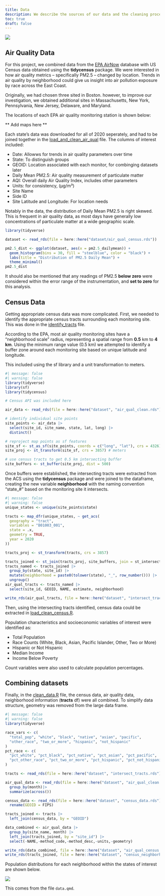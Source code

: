 ```yaml
---
title: Data
description: We describe the sources of our data and the cleaning process.
toc: true
draft: false
---
```


![](images/air_sensor.png)

## Air Quality Data

For this project, we combined data from the [EPA AirNow](https://www.epa.gov/outdoor-air-quality-data/download-daily-data) database with US Census data obtained using the **tidycensus** package. We were interested in how air quality metrics -- specifically PM2.5 -- changed by location. Trends in air quality by neighborhood could give us insight into air pollution exposure by race across the East Coast.

Originally, we had chosen three sited in Boston. however, to improve our investigation, we obtained additional sites in Massachusetts, New York, Pennsylvania, New Jersey, Delaware, and Maryland.

The locations of each EPA air quality monitoring station is shown below:

** Add maps here **

Each state's data was downloaded for all of 2020 seperately, and had to be joined together in the [load_and_clean_air_qual](here::here(/scripts/load_and_clean_air_qual.R)) file. The columns of interest included:

* Date: Allowws for trends in air quality parameters over time
* State: To distinguish groups
* GEOID: Location associated with each monitor, for combinging datasets later
* Daily Mean PM2.5: Air quality measurement of particulate matter
* AQI: Overall daily Air Quality Index, includes other parameters
* Units: for consistency, (µg/m³)
* Site Name
* Side ID
* Site Latitude and Longitude: For location needs

Notably in the data, the distribution of Daily Mean PM2.5 is right skewed. This is frequent in air quality data, as most days have generally low concentrations of particulate matter at a wide geographic scale.

```r
library(tidyverse)

dataset <- read_rds(file = here::here("dataset/air_qual_census.rds"))

pm2.5_dist <- ggplot(dataset, aes(x = pm2.5_dailymean)) +
  geom_histogram(bins = 30, fill = "steelblue", color = "black") +
  labs(title = "Distribution of PM2.5 Daily Mean") +
  theme_minimal()
pm2.5_dist
```

It should also be mentioned that any readings of PM2.5 **below zero** were considered within the error range of the instrumentation, and **set to zero** for this analysis.

## Census Data

Getting appropriate census data was more complicated. First, we needed to identify the appropriate census tracts surrounding each monitoring site. This was done in the [identify_tracts](here::here(scripts/identify_tracts.R)) file.

According to the EPA, most air quality monitoring sites have a "neighborhood scale" radius, representing a spatial range from **0.5** km to **4 km**. Using the minimum range value (0.5 km) we attempted to identify a buffer zone around each monitoring site based on unique latitude and longitude.

This included using the sf library and a unit transformation to meters.

```r
#| message: false
#| warning: false
library(tidyverse)
library(sf)
library(tidycensus)

# Census API was included here

air_data <- read_rds(file = here::here("dataset", "air_qual_clean.rds"))

# identify individual site points
site_points <- air_data |>
  select(site_id, site_name, state, lat, long) |>
  distinct()

# reproject map points as sf features
site_sf <- st_as_sf(site_points, coords = c("long", "lat"), crs = 4326)
site_proj <- st_transform(site_sf, crs = 3857) # meters

# use census tracts to get 0.5 km intersecting buffer
site_buffers <- st_buffer(site_proj, dist = 500)

```

Once buffers were established, the intersecting tracts were extracted from the ACS using the **tidycensus** package and were joined to the dataframe, creating the new variable **neighborhood** with the naming convention "state_#" based on the monitoring site it intersects.

```r
#| message: false
#| warning: false
unique_states <- unique(site_points$state)

tracts <- map_dfr(unique_states, ~ get_acs(
  geography = "tract",
  variables = "B01003_001",  
  state = .x,
  geometry = TRUE,
  year = 2020
))

tracts_proj <- st_transform(tracts, crs = 3857)

tracts_joined <- st_join(tracts_proj, site_buffers, join = st_intersects, left = FALSE)
tracts_named <- tracts_joined |>
  group_by(state, site_id) |>
  mutate(neighborhood = paste0(tolower(state), "_", row_number())) |>
  ungroup()
air_qual_tracts <- tracts_named |>
  select(site_id, GEOID, NAME, estimate, neighborhood)

write_rds(air_qual_tracts, file = here::here("dataset", "intersect_tracts.rds"))

```

Then, using the intersecting tracts identified, census data could be extracted in [load_clean_census.R](here::here(/load_clean_census.R)).

Population characteristics and socioeconomic variables of interest were identified as:

* Total Population
* Race Counts (White, Black, Asian, Pacific Islander, Other, Two or More)
* Hispanic or Not Hispanic
* Median Income
* Income Below Poverty

Count variables were also used to calculate population percentages.

## Combining datasets

Finally, in the [clean_data.R](here:here(/scripts/clean_data.R)) file, the census data, air quality data, neighborhood information (**tracts** df) were all combined. To simplify data structure, geometry was removed from the large data frame.

```r
#| message: false
#| warning: false
library(tidyverse)

race_vars <- c(
  "total_pop", "white", "black", "native", "asian", "pacific",
  "other_race", "two_or_more", "hispanic", "not_hispanic"
)
pct_race <- c(
  "pct_white", "pct_black", "pct_native", "pct_asian", "pct_pacific",
  "pct_other_race", "pct_two_or_more", "pct_hispanic", "pct_not_hispanic"
)

tracts <- read_rds(file = here::here("dataset", "intersect_tracts.rds"))

air_qual_data <- read_rds(file = here::here("dataset", "air_qual_clean.rds")) |>
  group_by(month)|>
  summarize(across())

census_data <- read_rds(file = here::here("dataset", "census_data.rds")) |> 
  rename(GEOID = FIPS)

tracts_joined <- tracts |> 
  left_join(census_data, by = "GEOID")

data_combined <- air_qual_data |>
  group_by(site_name, month) |>
  left_join(tracts_joined, by = "site_id") |>
  select(-NAME,-method_code,-method_desc,-units,-geometry)

write_rds(data_combined, file = here::here("dataset", "air_qual_census.rds"))
write_rds(tracts_joined, file = here::here("dataset", "census_neighborhood.rds"))

```

Population distributions for each neighborhood within the states of interest are shown below.

![](images/site_demographics.png)

This comes from the file `data.qmd`.

